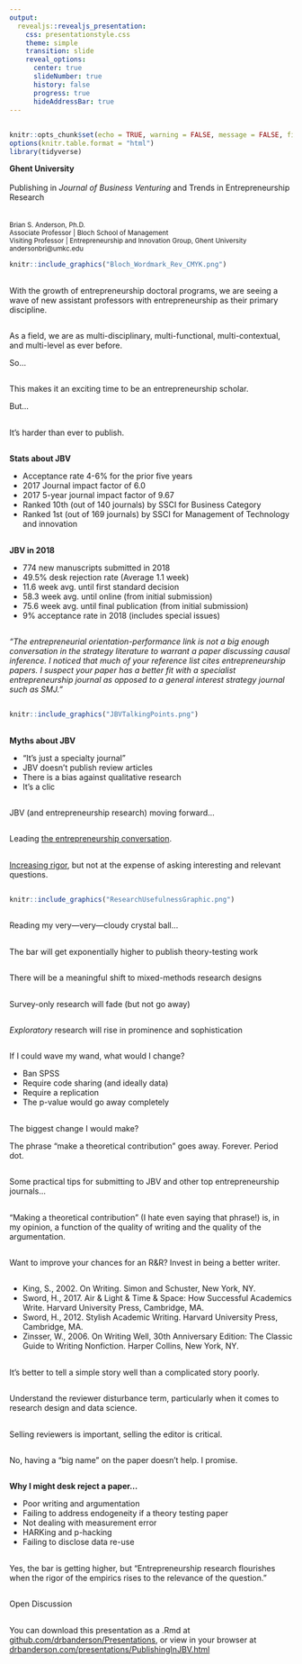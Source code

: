 ```yaml
---
output: 
  revealjs::revealjs_presentation:
    css: presentationstyle.css
    theme: simple 
    transition: slide
    reveal_options:
      center: true
      slideNumber: true
      history: false
      progress: true
      hideAddressBar: true
---
```

## {data-background=#FFFFFF}

```r
knitr::opts_chunk$set(echo = TRUE, warning = FALSE, message = FALSE, fig.align = "center")
options(knitr.table.format = "html") 
library(tidyverse)
```

**Ghent University**
<br>
<br>
Publishing in *Journal of Business Venturing* and Trends in Entrepreneurship Research
<br>  
<br>
<small>
Brian S. Anderson, Ph.D.  
Associate Professor | Bloch School of Management  
Visiting Professor | Entrepreneurship and Innovation Group, Ghent University  
andersonbri@umkc.edu
</small>

```r
knitr::include_graphics("Bloch_Wordmark_Rev_CMYK.png")
```

## 

With the growth of entrepreneurship doctoral programs, we are seeing a wave of new assistant professors with entrepreneurship as their primary discipline.

##

As a field, we are as multi-disciplinary, multi-functional, multi-contextual, and multi-level as ever before. 

So...

##

This makes it an exciting time to be an entrepreneurship scholar. 

But...

##

It's harder than ever to publish.

##

**Stats about JBV**

- Acceptance rate 4-6% for the prior five years
- 2017 Journal impact factor of 6.0
- 2017 5-year journal impact factor of 9.67
- Ranked 10th (out of 140 journals) by SSCI for Business Category
- Ranked 1st (out of 169 journals) by SSCI for Management of Technology and innovation

##

**JBV in 2018**

- 774 new manuscripts submitted in 2018
- 49.5% desk rejection rate (Average 1.1 week)
- 11.6 week avg. until first standard decision
- 58.3 week avg. until online (from initial submission)
- 75.6 week avg. until final publication (from initial submission)
- 9% acceptance rate in 2018 (includes special issues)

##

*"The entrepreneurial orientation-performance link is not a big enough conversation in the strategy literature to warrant a paper discussing causal inference. I noticed that much of your reference list cites entrepreneurship papers. I suspect your paper has a better fit with a specialist entrepreneurship journal as opposed to a general interest strategy journal such as SMJ."*

##

```r
knitr::include_graphics("JBVTalkingPoints.png")
```

##

**Myths about JBV**

- "It's just a specialty journal"
- JBV doesn't publish review articles
- There is a bias against qualitative research
- It's a clic

##

JBV (and entrepreneurship research) moving forward...

##

Leading [the entrepreneurship conversation](https://doi.org/10.1016/j.jbusvent.2019.02.004).

##

[Increasing rigor](https://www.drbanderson.com/papers/Anderson_etal_2019.pdf), but not at the expense of asking interesting and relevant questions.

##

```r
knitr::include_graphics("ResearchUsefulnessGraphic.png")
```

##

Reading my very---very---cloudy crystal ball...

##

The bar will get exponentially higher to publish theory-testing work

##

There will be a meaningful shift to mixed-methods research designs

##

Survey-only research will fade (but not go away)

##

*Exploratory* research will rise in prominence and sophistication

##

If I could wave my wand, what would I change?

- Ban SPSS
- Require code sharing (and ideally data)
- Require a replication
- The p-value would go away completely

##

The biggest change I would make?

The phrase "make a theoretical contribution" goes away. Forever. Period dot. 

##

Some practical tips for submitting to JBV and other top entrepreneurship journals...

##

"Making a theoretical contribution" (I hate even saying that phrase!) is, in my opinion, a function of the quality of writing and the quality of the argumentation.

##

Want to improve your chances for an R&R? Invest in being a better writer.

##

- King, S., 2002. On Writing. Simon and Schuster, New York, NY.
- Sword, H., 2017. Air & Light & Time & Space: How Successful Academics Write. Harvard University Press, Cambridge, MA.
- Sword, H., 2012. Stylish Academic Writing. Harvard University Press, Cambridge, MA.
- Zinsser, W., 2006. On Writing Well, 30th Anniversary Edition: The Classic Guide to Writing Nonfiction. Harper Collins, New York, NY.

##

It's better to tell a simple story well than a complicated story poorly.

##

Understand the reviewer disturbance term, particularly when it comes to research design and data science.

##

Selling reviewers is important, selling the editor is critical.

##

No, having a "big name" on the paper doesn't help. I promise. 

##

**Why I might desk reject a paper...**

- Poor writing and argumentation
- Failing to address endogeneity if a theory testing paper
- Not dealing with measurement error
- HARKing and p-hacking
- Failing to disclose data re-use

##

Yes, the bar is getting higher, but "Entrepreneurship research flourishes when the rigor of the empirics rises to the relevance of the question."

##

Open Discussion

##

You can download this presentation as a .Rmd at [github.com/drbanderson/Presentations](https://github.com/drbanderson/Presentations), or view in your browser at [drbanderson.com/presentations/PublishingInJBV.html](https://www.drbanderson.com/presentations/PublishingInJBV.html)

